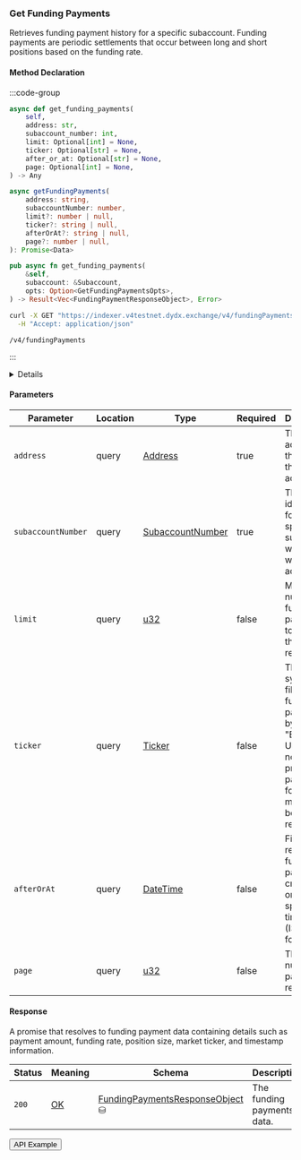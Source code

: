 
### Get Funding Payments

Retrieves funding payment history for a specific subaccount.
Funding payments are periodic settlements that occur between long and short positions based on the funding rate.

#### Method Declaration

:::code-group

```python [Python]
async def get_funding_payments(
    self,
    address: str,
    subaccount_number: int,
    limit: Optional[int] = None,
    ticker: Optional[str] = None,
    after_or_at: Optional[str] = None,
    page: Optional[int] = None,
) -> Any
```

```typescript [TypeScript]
async getFundingPayments(
    address: string,
    subaccountNumber: number,
    limit?: number | null,
    ticker?: string | null,
    afterOrAt?: string | null,
    page?: number | null,
): Promise<Data>
```

```rust [Rust]
pub async fn get_funding_payments(
    &self,
    subaccount: &Subaccount,
    opts: Option<GetFundingPaymentsOpts>,
) -> Result<Vec<FundingPaymentResponseObject>, Error>
```

```bash [cURL]
curl -X GET "https://indexer.v4testnet.dydx.exchange/v4/fundingPayments?address=dydx14zzueazeh0hj67cghhf9jypslcf9sh2n5k6art&subaccountNumber=0" \
  -H "Accept: application/json"
```

```url [API]
/v4/fundingPayments
```

:::

<Details title="Unification Plan">
- Rename all methods to `get_funding_payments` - shorter is better.
- Add a `Subaccount` pair to Python and JavaScript, since it's always a pair
- `page` optional parameter is missing in Python
- `page` optional parameter is missing in Rust
</Details>

#### Parameters

| Parameter           | Location | Type               | Required   | Description                                                                                                      |
| ------------------- | -------- | ------------------ | ---------- | ---------------------------------------------------------------------------------------------------------------- |
| `address`           | query    | [Address]          | true       | The wallet address that owns the account.                                                                        |
| `subaccountNumber`  | query    | [SubaccountNumber] | true       | The identifier for the specific subaccount within the wallet address.                                            |
| `limit`             | query    | [u32]              | false      | Maximum number of funding payments to return in the response.                                                    |
| `ticker`            | query    | [Ticker]           | false      | The market symbol to filter funding payments by (e.g., "BTC-USD"). If not provided, payments for all markets will be returned. |
| `afterOrAt`         | query    | [DateTime]         | false      | Filters results to funding payments created at or after a specific timestamp (ISO 8601 format).                |
| `page`              | query    | [u32]              | false      | The page number for paginated results.                                                                           |

#### Response

A promise that resolves to funding payment data containing details such as payment amount, funding rate, position size, market ticker, and timestamp information.

| Status   | Meaning     | Schema                           | Description                    |
| -------- | ----------- | -------------------------------- | ------------------------------ |
| `200`    | [OK]        | [FundingPaymentsResponseObject] ⛁ | The funding payments data.     |

<Button href="https://indexer.v4testnet.dydx.exchange/v4/fundingPayments?address=dydx14zzueazeh0hj67cghhf9jypslcf9sh2n5k6art&subaccountNumber=0">API Example</Button>

[Address]: /types/address
[SubaccountNumber]: /types/subaccount_number
[OK]: /types/ok
[u32]: /types/u32
[Ticker]: /types/ticker
[DateTime]: /types/date_time
[FundingPaymentsResponseObject]: /types/funding_payments_response_object
